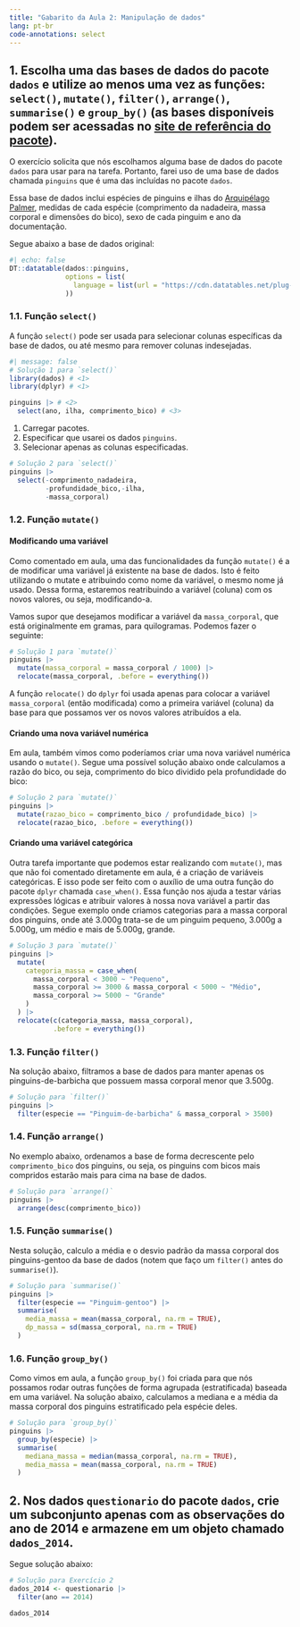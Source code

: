 ```yaml
---
title: "Gabarito da Aula 2: Manipulação de dados"
lang: pt-br
code-annotations: select
---
```


## 1. Escolha uma das bases de dados do pacote `dados` e utilize ao menos uma vez as funções: `select()`, `mutate()`, `filter()`, `arrange()`, `summarise()` e `group_by()` (as bases disponíveis podem ser acessadas no [site de referência do pacote](https://cienciadedatos.github.io/dados/reference/index.html)).

O exercício solicita que nós escolhamos alguma base de dados
do pacote `dados` para usar para na tarefa. Portanto, farei
uso de uma base de dados chamada `pinguins` que é uma das
incluídas no pacote `dados`.

Essa base de dados inclui espécies de pinguins e ilhas do [Arquipélago Palmer](https://pt.wikipedia.org/wiki/Arquip%C3%A9lago_Palmer),
medidas de cada espécie (comprimento da nadadeira, massa corporal e dimensões do
bico), sexo de cada pinguim e ano da documentação.

Segue abaixo a base de dados original:

```r
#| echo: false
DT::datatable(dados::pinguins,
              options = list(
                language = list(url = "https://cdn.datatables.net/plug-ins/1.11.3/i18n/pt_br.json")
              ))
```


### 1.1. Função `select()`

A função `select()` pode ser usada para selecionar colunas
específicas da base de dados, ou até mesmo para remover
colunas indesejadas.

```r
#| message: false
# Solução 1 para `select()`
library(dados) # <1>
library(dplyr) # <1>

pinguins |> # <2>
  select(ano, ilha, comprimento_bico) # <3>
```

1. Carregar pacotes.
2. Especificar que usarei os dados `pinguins`.
3. Selecionar apenas as colunas especificadas.

```r
# Solução 2 para `select()`
pinguins |>
  select(-comprimento_nadadeira,
         -profundidade_bico,-ilha,
         -massa_corporal)
```

### 1.2. Função `mutate()`

#### Modificando uma variável

Como comentado em aula, uma das funcionalidades da função
`mutate()` é a de modificar uma variável já existente na base
de dados. Isto é feito utilizando o mutate e atribuindo como
nome da variável, o mesmo nome já usado. Dessa forma,
estaremos reatribuindo a variável (coluna) com os novos
valores, ou seja, modificando-a.

Vamos supor que desejamos modificar a variável da
`massa_corporal`, que está originalmente em gramas,
para quilogramas. Podemos fazer o seguinte:

```r
# Solução 1 para `mutate()`
pinguins |> 
  mutate(massa_corporal = massa_corporal / 1000) |> 
  relocate(massa_corporal, .before = everything())
```

A função `relocate()` do `dplyr` foi usada apenas para
colocar a variável `massa_corporal` (então modificada)
como a primeira variável (coluna) da base para que possamos
ver os novos valores atribuídos a ela.

#### Criando uma nova variável numérica

Em aula, também vimos como poderíamos criar uma nova
variável numérica usando o `mutate()`. Segue uma possível
solução abaixo onde calculamos a razão do bico, ou seja,
comprimento do bico dividido pela profundidade do bico:

```r
# Solução 2 para `mutate()`
pinguins |>
  mutate(razao_bico = comprimento_bico / profundidade_bico) |>
  relocate(razao_bico, .before = everything())
```

#### Criando uma variável categórica

Outra tarefa importante que podemos estar realizando com
`mutate()`, mas que não foi comentado diretamente em aula,
é a criação de variáveis categóricas. E isso pode ser feito
com o auxílio de uma outra função do pacote `dplyr` chamada
`case_when()`. Essa função nos ajuda a testar várias
expressões lógicas e atribuir valores à nossa nova variável
a partir das condições. Segue exemplo onde criamos categorias
para a massa corporal dos pinguins, onde até 3.000g
trata-se de um pinguim pequeno, 3.000g a 5.000g, um médio
e mais de 5.000g, grande.

```r
# Solução 3 para `mutate()`
pinguins |>
  mutate(
    categoria_massa = case_when(
      massa_corporal < 3000 ~ "Pequeno",
      massa_corporal >= 3000 & massa_corporal < 5000 ~ "Médio",
      massa_corporal >= 5000 ~ "Grande"
    )
  ) |>
  relocate(c(categoria_massa, massa_corporal),
           .before = everything())
```

### 1.3. Função `filter()`

Na solução abaixo, filtramos a base de dados para
manter apenas os pinguins-de-barbicha que possuem
massa corporal menor que 3.500g.

```r
# Solução para `filter()`
pinguins |> 
  filter(especie == "Pinguim-de-barbicha" & massa_corporal > 3500)
```

### 1.4. Função `arrange()`

No exemplo abaixo, ordenamos a base de forma decrescente
pelo `comprimento_bico` dos pinguins, ou seja, os pinguins
com bicos mais compridos estarão mais para cima na base
de dados.

```r
# Solução para `arrange()`
pinguins |> 
  arrange(desc(comprimento_bico))
```

### 1.5. Função `summarise()`

Nesta solução, calculo a média e o desvio padrão
da massa corporal dos pinguins-gentoo da base de dados
(notem que faço um `filter()` antes do `summarise()`).

```r
# Solução para `summarise()`
pinguins |>
  filter(especie == "Pinguim-gentoo") |>
  summarise(
    media_massa = mean(massa_corporal, na.rm = TRUE),
    dp_massa = sd(massa_corporal, na.rm = TRUE)
  )
```

### 1.6. Função `group_by()`

Como vimos em aula, a função `group_by()` foi criada para
que nós possamos rodar outras funções de forma agrupada
(estratificada) baseada em uma variável. Na solução
abaixo, calculamos a mediana e a média da massa corporal
dos pinguins estratificado pela espécie deles.

```r
# Solução para `group_by()`
pinguins |>
  group_by(especie) |>
  summarise(
    mediana_massa = median(massa_corporal, na.rm = TRUE),
    media_massa = mean(massa_corporal, na.rm = TRUE)
  )
```

  
## 2. Nos dados `questionario` do pacote `dados`, crie um subconjunto apenas com as observações do ano de 2014 e armazene em um objeto chamado `dados_2014`.

Segue solução abaixo:

```r
# Solução para Exercício 2
dados_2014 <- questionario |> 
  filter(ano == 2014)

dados_2014
```

